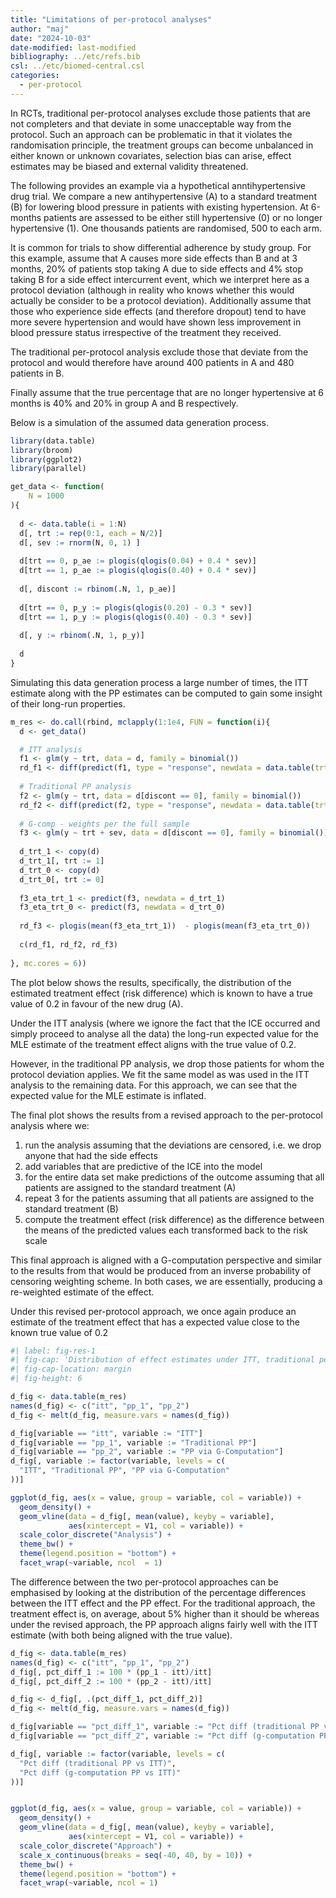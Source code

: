 ```yaml
---
title: "Limitations of per-protocol analyses"
author: "maj"
date: "2024-10-03"
date-modified: last-modified
bibliography: ../etc/refs.bib
csl: ../etc/biomed-central.csl
categories:
  - per-protocol
---
```


In RCTs, traditional per-protocol analyses exclude those patients that are not completers and that deviate in some unacceptable way from the protocol.
Such an approach can be problematic in that it violates the randomisation principle, the treatment groups can become unbalanced in either known or unknown covariates, selection bias can arise, effect estimates may be biased and external validity threatened.

The following provides an example via a hypothetical anntihypertensive drug trial.
We compare a new antihypertensive (A) to a standard treatment (B) for lowering blood pressure in patients with existing hypertension.
At 6-months patients are assessed to be either still hypertensive (0) or no longer hypertensive (1).
One thousands patients are randomised, 500 to each arm.

It is common for trials to show differential adherence by study group.
For this example, assume that A causes more side effects than B and at 3 months, 20% of patients stop taking A due to side effects and 4% stop taking B for a side effect intercurrent event, which we interpret here as a protocol deviation (although in reality who knows whether this would actually be consider to be a protocol deviation).
Additionally assume that those who experience side effects (and therefore dropout) tend to have more severe hypertension and would have shown less improvement in blood pressure status irrespective of the treatment they received.

The traditional per-protocol analysis exclude those that deviate from the protocol and would therefore have around 400 patients in A and 480 patients in B.

Finally assume that the true percentage that are no longer hypertensive at 6 months is 40% and 20% in group A and B respectively.

Below is a simulation of the assumed data generation process.

```r
library(data.table)
library(broom)
library(ggplot2)
library(parallel)

get_data <- function(
    N = 1000
){
  
  d <- data.table(i = 1:N)
  d[, trt := rep(0:1, each = N/2)]
  d[, sev := rnorm(N, 0, 1) ]
  
  d[trt == 0, p_ae := plogis(qlogis(0.04) + 0.4 * sev)]
  d[trt == 1, p_ae := plogis(qlogis(0.40) + 0.4 * sev)]
  
  d[, discont := rbinom(.N, 1, p_ae)]
  
  d[trt == 0, p_y := plogis(qlogis(0.20) - 0.3 * sev)]
  d[trt == 1, p_y := plogis(qlogis(0.40) - 0.3 * sev)]
  
  d[, y := rbinom(.N, 1, p_y)]
  
  d
}
```

Simulating this data generation process a large number of times, the ITT estimate along with the PP estimates can be computed to gain some insight of their long-run properties.

```r
m_res <- do.call(rbind, mclapply(1:1e4, FUN = function(i){
  d <- get_data()

  # ITT analysis
  f1 <- glm(y ~ trt, data = d, family = binomial())
  rd_f1 <- diff(predict(f1, type = "response", newdata = data.table(trt = 0:1)))
  
  # Traditional PP analysis 
  f2 <- glm(y ~ trt, data = d[discont == 0], family = binomial()) 
  rd_f2 <- diff(predict(f2, type = "response", newdata = data.table(trt = 0:1)))
  
  # G-comp - weights per the full sample
  f3 <- glm(y ~ trt + sev, data = d[discont == 0], family = binomial()) 
  
  d_trt_1 <- copy(d)
  d_trt_1[, trt := 1]
  d_trt_0 <- copy(d)
  d_trt_0[, trt := 0]
  
  f3_eta_trt_1 <- predict(f3, newdata = d_trt_1)
  f3_eta_trt_0 <- predict(f3, newdata = d_trt_0)
  
  rd_f3 <- plogis(mean(f3_eta_trt_1))  - plogis(mean(f3_eta_trt_0))
  
  c(rd_f1, rd_f2, rd_f3)
  
}, mc.cores = 6))
```

The plot below shows the results, specifically, the distribution of the estimated treatment effect (risk difference) which is known to have a true value of 0.2 in favour of the new drug (A).

Under the ITT analysis (where we ignore the fact that the ICE occurred and simply proceed to analyse all the data) the long-run expected value for the MLE estimate of the treatment effect aligns with the true value of 0.2.

However, in the traditional PP analysis, we drop those patients for whom the protocol deviation applies.
We fit the same model as was used in the ITT analysis to the remaining data. 
For this approach, we can see that the expected value for the MLE estimate is inflated.

The final plot shows the results from a revised approach to the per-protocol analysis where we:

1. run the analysis assuming that the deviations are censored, i.e. we drop anyone that had the side effects
2. add variables that are predictive of the ICE into the model
3. for the entire data set make predictions of the outcome assuming that all patients are assigned to the standard treatment (A)
4. repeat 3 for the patients assuming that all patients are assigned to the standard treatment (B)
5. compute the treatment effect (risk difference) as the difference between the means of the predicted values each transformed back to the risk scale

This final approach is aligned with a G-computation perspective and similar to the results from that would be produced from an inverse probability of censoring weighting scheme.
In both cases, we are essentially, producing a re-weighted estimate of the effect.

Under this revised per-protocol approach, we once again produce an estimate of the treatment effect that has a expected value close to the known true value of 0.2

```r
#| label: fig-res-1
#| fig-cap: 'Distribution of effect estimates under ITT, traditional per-protocol and g-computation under the present of ICE'
#| fig-cap-location: margin
#| fig-height: 6

d_fig <- data.table(m_res)
names(d_fig) <- c("itt", "pp_1", "pp_2")
d_fig <- melt(d_fig, measure.vars = names(d_fig))

d_fig[variable == "itt", variable := "ITT"]
d_fig[variable == "pp_1", variable := "Traditional PP"]
d_fig[variable == "pp_2", variable := "PP via G-Computation"]
d_fig[, variable := factor(variable, levels = c(
  "ITT", "Traditional PP", "PP via G-Computation"
))]

ggplot(d_fig, aes(x = value, group = variable, col = variable)) + 
  geom_density() +
  geom_vline(data = d_fig[, mean(value), keyby = variable], 
             aes(xintercept = V1, col = variable)) +
  scale_color_discrete("Analysis") +
  theme_bw() +
  theme(legend.position = "bottom") +
  facet_wrap(~variable, ncol  = 1)
```

The difference between the two per-protocol approaches can be emphasised by looking at the distribution of the percentage differences between the ITT effect and the PP effect.
For the traditional approach, the treatment effect is, on average, about 5% higher than it should be whereas under the revised approach, the PP approach aligns fairly well with the ITT estimate (with both being aligned with the true value).

```r
d_fig <- data.table(m_res)
names(d_fig) <- c("itt", "pp_1", "pp_2")
d_fig[, pct_diff_1 := 100 * (pp_1 - itt)/itt]
d_fig[, pct_diff_2 := 100 * (pp_2 - itt)/itt]

d_fig <- d_fig[, .(pct_diff_1, pct_diff_2)]
d_fig <- melt(d_fig, measure.vars = names(d_fig))

d_fig[variable == "pct_diff_1", variable := "Pct diff (traditional PP vs ITT)"]
d_fig[variable == "pct_diff_2", variable := "Pct diff (g-computation PP vs ITT)"]

d_fig[, variable := factor(variable, levels = c(
  "Pct diff (traditional PP vs ITT)", 
  "Pct diff (g-computation PP vs ITT)"
))]


ggplot(d_fig, aes(x = value, group = variable, col = variable)) + 
  geom_density() +
  geom_vline(data = d_fig[, mean(value), keyby = variable], 
             aes(xintercept = V1, col = variable)) +
  scale_color_discrete("Approach") +
  scale_x_continuous(breaks = seq(-40, 40, by = 10)) +
  theme_bw() +
  theme(legend.position = "bottom") +
  facet_wrap(~variable, ncol = 1)
```

